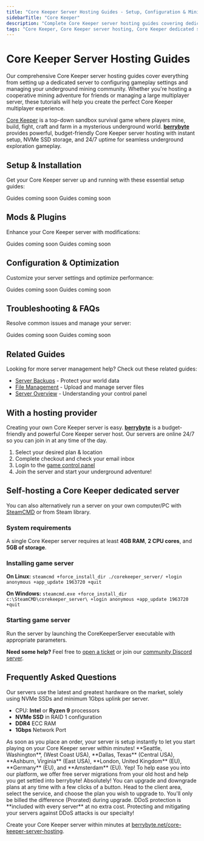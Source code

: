 ```yaml
---
title: "Core Keeper Server Hosting Guides - Setup, Configuration & Mining Management"
sidebarTitle: "Core Keeper"
description: "Complete Core Keeper server hosting guides covering dedicated server setup, configuration settings, mod management, and troubleshooting for the underground mining survival game."
tags: "Core Keeper, Core Keeper server hosting, Core Keeper dedicated server, Core Keeper multiplayer, underground mining"
---
```


# Core Keeper Server Hosting Guides

Our comprehensive Core Keeper server hosting guides cover everything from setting up a dedicated server to configuring gameplay settings and managing your underground mining community. Whether you're hosting a cooperative mining adventure for friends or managing a large multiplayer server, these tutorials will help you create the perfect Core Keeper multiplayer experience.

[Core Keeper](https://store.steampowered.com/app/1621690/Core_Keeper/) is a top-down sandbox survival game where players mine, build, fight, craft and farm in a mysterious underground world. **[berrybyte](https://berrybyte.net/core-keeper-server-hosting)** provides powerful, budget-friendly Core Keeper server hosting with instant setup, NVMe SSD storage, and 24/7 uptime for seamless underground exploration gameplay.

## Setup & Installation

Get your Core Keeper server up and running with these essential setup guides:

<CardGroup cols={2}>
  <Card title="Server Setup" href="#" icon="server">
    Guides coming soon
  </Card>
  <Card title="Join Your Server" href="#" icon="users">
    Guides coming soon
  </Card>
</CardGroup>

## Mods & Plugins

Enhance your Core Keeper server with modifications:

<CardGroup cols={2}>
  <Card title="Installing Mods" href="#" icon="puzzle-piece">
    Guides coming soon
  </Card>
  <Card title="Popular Mining Mods" href="#" icon="pickaxe">
    Guides coming soon
  </Card>
</CardGroup>

## Configuration & Optimization

Customize your server settings and optimize performance:

<CardGroup cols={2}>
  <Card title="Server Configuration" href="#" icon="settings">
    Guides coming soon
  </Card>
  <Card title="Performance Optimization" href="#" icon="gauge">
    Guides coming soon
  </Card>
</CardGroup>

## Troubleshooting & FAQs

Resolve common issues and manage your server:

<CardGroup cols={2}>
  <Card title="Admin Commands" href="#" icon="terminal">
    Guides coming soon
  </Card>
  <Card title="Common Server Issues" href="#" icon="wrench">
    Guides coming soon
  </Card>
</CardGroup>

## Related Guides

Looking for more server management help? Check out these related guides:

- [Server Backups](/panel/backups) - Protect your world data
- [File Management](/panel/importing-files) - Upload and manage server files
- [Server Overview](/panel/overview) - Understanding your control panel

## With a hosting provider
Creating your own Core Keeper server is easy. **[berrybyte](https://berrybyte.net/core-keeper-server-hosting)** is a budget-friendly and powerful Core Keeper server host. Our servers are online 24/7 so you can join in at any time of the day.

1. Select your desired plan & location
2. Complete checkout and check your email inbox
3. Login to the [game control panel](https://game.berrybyte.net)
4. Join the server and start your underground adventure!

## Self-hosting a Core Keeper dedicated server

You can also alternatively run a server on your own computer/PC with [SteamCMD](https://developer.valvesoftware.com/wiki/SteamCMD) or from Steam library.

### System requirements

A single Core Keeper server requires at least **4GB RAM**, **2 CPU cores**, and **5GB of storage**.

### Installing game server

**On Linux:**
`steamcmd +force_install_dir ./corekeeper_server/ +login anonymous +app_update 1963720 +quit`

**On Windows:**
`steamcmd.exe +force_install_dir c:\SteamCMD\corekeeper_server\ +login anonymous +app_update 1963720 +quit`

### Starting game server

Run the server by launching the CoreKeeperServer executable with appropriate parameters.

**Need some help?** Feel free to [open a ticket](https://berrybyte.net/support) or join our [community Discord server](https://berrybyte.net/discord).

## Frequently Asked Questions

<AccordionGroup>

<Accordion title="What are the specs on the servers?">
Our servers use the latest and greatest hardware on the market, solely using NVMe SSDs and minimum 1Gbps uplink per server.

- CPU: **Intel** or **Ryzen 9** processors
- **NVMe SSD** in RAID 1 configuration
- **DDR4** ECC RAM
- **1Gbps** Network Port
</Accordion>

<Accordion title="How long does setup take?">
As soon as you place an order, your server is setup instantly to let you start playing on your Core Keeper server within minutes!
</Accordion>

<Accordion title="What locations are the servers in?">
**Seattle, Washington**, (West Coast USA), **Dallas, Texas** (Central USA), **Ashburn, Virginia** (East USA), **London, United Kingdom** (EU), **Germany** (EU), and **Amsterdam** (EU).
</Accordion>

<Accordion title="Can I migrate my existing server to berrybyte?">
Yep! To help ease you into our platform, we offer free server migrations from your old host and help you get settled into berrybyte!
</Accordion>

<Accordion title="Can I upgrade/downgrade my server later on?">
Absolutely! You can upgrade and downgrade plans at any time with a few clicks of a button. Head to the client area, select the service, and choose the plan you wish to upgrade to. You'll only be billed the difference (Prorated) during upgrade.
</Accordion>

<Accordion title="Are the servers DDoS protected?">
DDoS protection is **included with every server** at no extra cost. Protecting and mitigating your servers against DDoS attacks is our specialty!
</Accordion>

</AccordionGroup>

Create your Core Keeper server within minutes at [berrybyte.net/core-keeper-server-hosting](https://berrybyte.net/core-keeper-server-hosting).